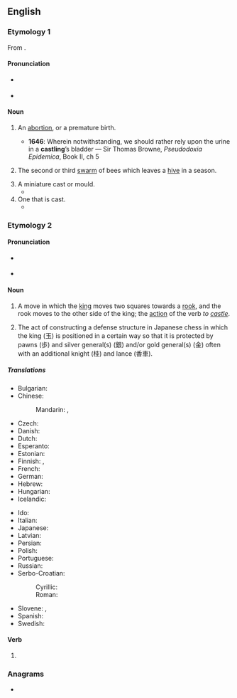 ==English==

===Etymology 1===
From {{suffix|cast|ling|lang=en}}.

====Pronunciation====
* {{a|UK}} {{IPA|/ˈkɑːstlɪŋ/|lang=en}}
* {{a|US}} {{IPA|/ˈkæstlɪŋ/|lang=en}}

====Noun====
{{en-noun}}

# {{lb|en|obsolete}} An [[abortion]], or a premature birth.
#* '''1646''': Wherein notwithstanding, we should rather rely upon the urine in a '''castling'''’s bladder — Sir Thomas Browne, ''Pseudodoxia Epidemica'', Book II, ch 5
# {{lb|en|obsolete}} The second or third [[swarm]] of bees which leaves a [[hive]] in a season.
# A miniature cast or mould.
#* {{quote-text|year=2009|author=Danielle Devon|title=Divinity in Chains - Page 6|passage=From the Celeste's own image was the first '''castling''' molded. A soft, delicate creature of flesh and blood she would call Woman. So that Her '''castlings''' may never feel the loneliness she Herself did suffer, she bestowed woman with a mate [...]}}
# One that is cast.
#* {{quote-text|year=1678|author=Claude Saumaise|title=Funus linguae hellenisticae|passage=[...] shift for themselves, and seek out new habitations; such '''castlings''' might in their waudring throughout the South Sea (most of the Oriental Islands being formerly inhabited by by their Off-spring) fall with the coast of Term Primitive Language.}}

===Etymology 2===
{{wikipedia}}
{{wikipedia|Castle (shogi)}}
{{suffix|lang=en|castle|ing}}

====Pronunciation====
* {{a|UK}} {{IPA|/ˈkɑːsəlɪŋ/|lang=en}}
* {{a|US}} {{IPA|/ˈkæsəlɪŋ/|lang=en}}

====Noun====
{{en-noun|-|s}}

# {{lb|en|chess}} A move in which the [[king]] moves two squares towards a [[rook]], and the rook moves to the other side of the king; the [[action]] of the verb ''to [[castle]]''.
# {{lb|en|shogi}} The act of constructing a defense structure in Japanese chess in which the king (玉) is positioned in a certain way so that it is protected by pawns (歩) and silver general(s) (銀) and/or gold general(s) (金) often with an additional knight (桂) and lance (香車).

=====Translations=====
{{trans-top|move in chess}}
* Bulgarian: {{t|bg|рокада|f}}
* Chinese:
*: Mandarin: {{t|cmn|王車易位|sc=Hani}}, {{t|cmn|王车易位|tr=wáng-jū yìwèi|sc=Hani}}
* Czech: {{t|cs|rošáda|f}}
* Danish: {{t|da|rokade|c}}
* Dutch: {{t+|nl|rokade|f}}
* Esperanto: {{t|eo|aroko}}
* Estonian: {{t|et|vangerdus}}
* Finnish: {{t+|fi|linnoitus}}, {{t+|fi|tornitus}}
* French: {{t+|fr|roque|m}}
* German: {{t+|de|Rochade|f}}
* Hebrew: {{t+|he|הצרחה|f}}
* Hungarian: {{t|hu|sáncolás}}
* Icelandic: {{t|is|hrókering|f}}
{{trans-mid}}
* Ido: {{t+|io|roquo}}
* Italian: {{t+|it|arrocco}}
* Japanese: {{t|ja|キャスリング|tr=kyasuringu}}
* Latvian: {{t|lv|rokāde}}
* Persian: {{t|fa|قلعه بستن|tr=qal'e bastan|sc=fa-Arab}}
* Polish: {{t+|pl|roszada|f}}
* Portuguese: {{t+|pt|roque|m}}
* Russian: {{t+|ru|рокиро́вка|f}}
* Serbo-Croatian:
*: Cyrillic: {{t|sh|рокада}}
*: Roman: {{t+|sh|rokada}}
* Slovene: {{t|sl|rošada|f}}, {{t|sl|rokada|f}}
* Spanish: {{t+|es|enroque|m}}
* Swedish: {{t+|sv|rockad}}
{{trans-bottom}}

====Verb====
{{head|en|verb form}}

# {{present participle of|lang=en|castle}}

===Anagrams===
* {{anagrams|en|catlings|sclating}}